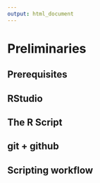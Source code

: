 ```yaml
---
output: html_document
---
```


# Preliminaries

## Prerequisites

## RStudio

## The R Script

## git + github

## Scripting workflow
